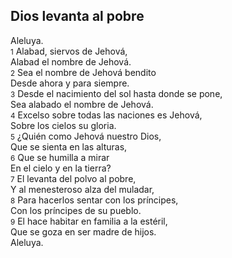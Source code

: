 == Dios levanta al pobre ==

Aleluya.<br>
{{anchor|1}} <small>1</small> Alabad, siervos de Jehová,<br>
Alabad el nombre de Jehová.<br>
{{anchor|2}} <small>2</small> Sea el nombre de Jehová bendito<br>
Desde ahora y para siempre.<br>
{{anchor|3}} <small>3</small> Desde el nacimiento del sol hasta donde se pone,<br>
Sea alabado el nombre de Jehová.<br>
{{anchor|4}} <small>4</small> Excelso sobre todas las naciones es Jehová,<br>
Sobre los cielos su gloria.<br>
{{anchor|5}} <small>5</small> ¿Quién como Jehová nuestro Dios,<br>
Que se sienta en las alturas,<br>
{{anchor|6}} <small>6</small> Que se humilla a mirar<br>
En el cielo y en la tierra?<br>
{{anchor|7}} <small>7</small> El levanta del polvo al pobre,<br>
Y al menesteroso alza del muladar,<br>
{{anchor|8}} <small>8</small> Para hacerlos sentar con los príncipes,<br>
Con los príncipes de su pueblo.<br>
{{anchor|9}} <small>9</small> El hace habitar en familia a la estéril,<br>
Que se goza en ser madre de hijos.<br>
Aleluya.<br>
